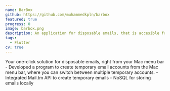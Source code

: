 ```yaml
---
name: BarBox
github: https://github.com/muhammedkpln/barbox
featured: true
progress: 0
image: barbox.png
description: An application for disposable emails, that is accesible from your Mac menu bar.
tags:
  - Flutter
cv: true
---
```



<ProjectDetails>
  Your one-click solution for disposable emails, right from your Mac menu bar
</ProjectDetails>

<CvOnlyDetails>
  - Developed a program to create temporary email accounts from the Mac menu bar,
  where you can switch between multiple temporary accounts.
  - Integrated Mail.tm API to create temporary emails
  - NoSQL for storing emails locally
</CvOnlyDetails>
